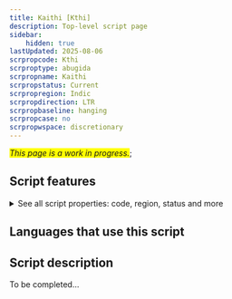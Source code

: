 ```yaml
---
title: Kaithi [Kthi]
description: Top-level script page
sidebar:
    hidden: true
lastUpdated: 2025-08-06
scrpropcode: Kthi
scrproptype: abugida
scrpropname: Kaithi
scrpropstatus: Current
scrpropregion: Indic
scrpropdirection: LTR
scrpropbaseline: hanging
scrpropcase: no
scrpropwspace: discretionary
---
```


<span style='background-color:yellow'>_This page is a work in progress._</span>;


## Script features

<details>
<summary> See all script properties: code, region, status and more</summary>
<ScriptInfo />
</details>

## Languages that use this script

<WsList script='Kthi' wsMax='5' />

## Script description

To be completed...


